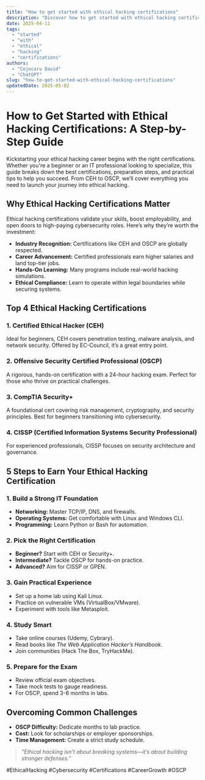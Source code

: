 ```yaml
---
title: "How to get started with ethical hacking certifications"
description: "Discover how to get started with ethical hacking certifications with this in-depth guide, providing actionable insights and practical tips to boost your knowledge and results."
date: 2025-04-11
tags:
  - "started"
  - "with"
  - "ethical"
  - "hacking"
  - "certifications"
authors:
  - "Cojocaru David"
  - "ChatGPT"
slug: "how-to-get-started-with-ethical-hacking-certifications"
updatedDate: 2025-05-02
---
```


# How to Get Started with Ethical Hacking Certifications: A Step-by-Step Guide  

Kickstarting your ethical hacking career begins with the right certifications. Whether you're a beginner or an IT professional looking to specialize, this guide breaks down the best certifications, preparation steps, and practical tips to help you succeed. From CEH to OSCP, we’ll cover everything you need to launch your journey into ethical hacking.  

## Why Ethical Hacking Certifications Matter  

Ethical hacking certifications validate your skills, boost employability, and open doors to high-paying cybersecurity roles. Here’s why they’re worth the investment:  

- **Industry Recognition:** Certifications like CEH and OSCP are globally respected.  
- **Career Advancement:** Certified professionals earn higher salaries and land top-tier jobs.  
- **Hands-On Learning:** Many programs include real-world hacking simulations.  
- **Ethical Compliance:** Learn to operate within legal boundaries while securing systems.  

## Top 4 Ethical Hacking Certifications  

### 1. Certified Ethical Hacker (CEH)  
Ideal for beginners, CEH covers penetration testing, malware analysis, and network security. Offered by EC-Council, it’s a great entry point.  

### 2. Offensive Security Certified Professional (OSCP)  
A rigorous, hands-on certification with a 24-hour hacking exam. Perfect for those who thrive on practical challenges.  

### 3. CompTIA Security+  
A foundational cert covering risk management, cryptography, and security principles. Best for beginners transitioning into cybersecurity.  

### 4. CISSP (Certified Information Systems Security Professional)  
For experienced professionals, CISSP focuses on security architecture and governance.  

## 5 Steps to Earn Your Ethical Hacking Certification  

### 1. Build a Strong IT Foundation  
- **Networking:** Master TCP/IP, DNS, and firewalls.  
- **Operating Systems:** Get comfortable with Linux and Windows CLI.  
- **Programming:** Learn Python or Bash for automation.  

### 2. Pick the Right Certification  
- **Beginner?** Start with CEH or Security+.  
- **Intermediate?** Tackle OSCP for hands-on practice.  
- **Advanced?** Aim for CISSP or GPEN.  

### 3. Gain Practical Experience  
- Set up a home lab using Kali Linux.  
- Practice on vulnerable VMs (VirtualBox/VMware).  
- Experiment with tools like Metasploit.  

### 4. Study Smart  
- Take online courses (Udemy, Cybrary).  
- Read books like *The Web Application Hacker’s Handbook*.  
- Join communities (Hack The Box, TryHackMe).  

### 5. Prepare for the Exam  
- Review official exam objectives.  
- Take mock tests to gauge readiness.  
- For OSCP, spend 3-6 months in labs.  

## Overcoming Common Challenges  

- **OSCP Difficulty:** Dedicate months to lab practice.  
- **Cost:** Look for scholarships or employer sponsorships.  
- **Time Management:** Create a strict study schedule.  

> _"Ethical hacking isn’t about breaking systems—it’s about building stronger defenses."_  

#EthicalHacking #Cybersecurity #Certifications #CareerGrowth #OSCP